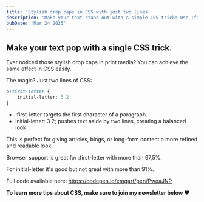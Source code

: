```yaml
---
title: 'Stylish drop caps in CSS with just two lines'
description: 'Make your text stand out with a simple CSS trick! Use :first-letter and initial-letter to create elegant drop caps effortlessly.'
pubDate: 'Mar 24 2025'
---
```



<Picture
	src="/short/03-2025/stylish-drop-caps.png"
	alt="Stylish drop cap effect applied to a paragraph using CSS"
	width="400"
	height="600"
	style="margin: 2em auto 1em auto; display: block; border: 4px solid var(--border)"
	format="webp"
/>

## Make your text pop with a single CSS trick.

Ever noticed those stylish drop caps in print media?
You can achieve the same effect in CSS easily.

The magic?
Just two lines of CSS:

```css
p:first-letter {
	initial-letter: 3 2;
}
```

- :first-letter targets the first character of a paragraph.
- initial-letter: 3 2; pushes text aside by two lines, creating a balanced look

This is perfect for giving articles, blogs, or long-form content a more refined and readable look.

Browser support is great for :first-letter with more than 97,5%.

For initial-letter it's good but not great with more than 91%.

Full code available here: https://codepen.io/emgarf/pen/PwoaJNP

**To learn more tips about CSS, make sure to join my newsletter below ❤️**
